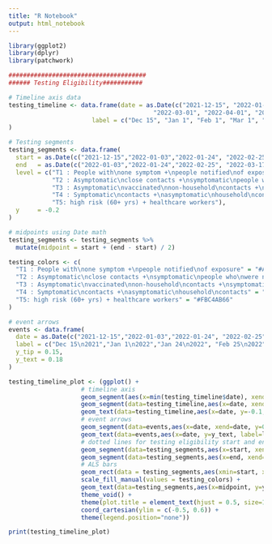 ```yaml
---
title: "R Notebook"
output: html_notebook
---
```



```r
library(ggplot2)
library(dplyr)
library(patchwork)
```

```r
######################################
###### Testing Eligibility###########

# Timeline axis data
testing_timeline <- data.frame(date = as.Date(c("2021-12-15", "2022-01-01", "2022-02-01", 
                                        "2022-03-01", "2022-04-01", "2022-05-01", "2022-05-22")),
                       label = c("Dec 15", "Jan 1", "Feb 1", "Mar 1", "Apr 1", "May 1", "May 22")
)

# Testing segments
testing_segments <- data.frame(
  start = as.Date(c("2021-12-15","2022-01-03","2022-01-24", "2022-02-25", "2022-03-17")),
  end   = as.Date(c("2022-01-03","2022-01-24","2022-02-25", "2022-03-17", "2022-05-22")),
  level = c("T1 : People with\none symptom +\npeople notified\nof exposure",
            "T2 : Asymptomatic\nclose contacts +\nsymptomatic\npeople who\nwere not\nclose contacts", 
            "T3 : Asymptomatic\nvaccinated\nnon-household\ncontacts +\nsymptomatic\npeople",
            "T4 : Symptomatic\ncontacts +\nasymptomatic\nhousehold\ncontacts", 
            "T5: high risk (60+ yrs) + healthcare workers"),
  y     = -0.2
)

# midpoints using Date math
testing_segments <- testing_segments %>%
  mutate(midpoint = start + (end - start) / 2)

testing_colors <- c(
  "T1 : People with\none symptom +\npeople notified\nof exposure" = "#A8DADC66",
  "T2 : Asymptomatic\nclose contacts +\nsymptomatic\npeople who\nwere not\nclose contacts" = "#B5E48C66",
  "T3 : Asymptomatic\nvaccinated\nnon-household\ncontacts +\nsymptomatic\npeople" = "#FFE29A66",
  "T4 : Symptomatic\ncontacts +\nasymptomatic\nhousehold\ncontacts" = "#CDB4DB66",
  "T5: high risk (60+ yrs) + healthcare workers" = "#FBC4AB66"
)

# event arrows
events <- data.frame(
  date = as.Date(c("2021-12-15","2022-01-03","2022-01-24", "2022-02-25", "2022-03-17")),
  label = c("Dec 15\n2021","Jan 1\n2022","Jan 24\n2022", "Feb 25\n2022", "March 17\n2022"),
  y_tip = 0.15,
  y_text = 0.18
)

testing_timeline_plot <- (ggplot() +
                    # timeline axis
                    geom_segment(aes(x=min(testing_timeline$date), xend=max(testing_timeline$date),y=0, yend=0), size=1) +
                    geom_segment(data=testing_timeline,aes(x=date, xend=date, y=0.05, yend=-0.05)) +
                    geom_text(data=testing_timeline,aes(x=date, y=-0.1, label=label), size=7) +
                    # event arrows
                    geom_segment(data=events,aes(x=date, xend=date, y=0, yend=y_tip),arrow=arrow(length=unit(0.05,"cm")), size=1) +
                    geom_text(data=events,aes(x=date, y=y_text, label=label),size=8, hjust=0.5) +
                    # dotted lines for testing eligibility start and end
                    geom_segment(data=testing_segments,aes(x=start, xend=start, y=0, yend=y),linetype="dashed", color="black") +
                    geom_segment(data=testing_segments,aes(x=end, xend=end, y=0, yend=y),linetype="dashed", color="black") +
                    # ALS bars
                    geom_rect(data = testing_segments,aes(xmin=start, xmax=end,ymin=y-0.07, ymax=y+0.07,fill=level),color="black") +
                    scale_fill_manual(values = testing_colors) +
                    geom_text(data=testing_segments,aes(x=midpoint, y=y, label=level),size=7, color="black") +
                    theme_void() +
                    theme(plot.title = element_text(hjust = 0.5, size=14, face="bold"),plot.margin = margin(t = 5, r = 5, b = 5, l = 5))+
                    coord_cartesian(ylim = c(-0.5, 0.6)) +
                    theme(legend.position="none"))

print(testing_timeline_plot)

```







